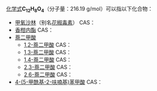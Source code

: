 {{DISPLAYTITLE:C<sub>12</sub>H<sub>8</sub>O<sub>4</sub>}}{{MolFormDisambigNav|C=12|H=8|O=4}}
[[化学式|化学式]]'''C<sub>12</sub>H<sub>8</sub>O<sub>4</sub>'''（分子量：216.19 g/mol）可以指以下化合物：
* [[甲氧沙林|甲氧沙林]]（别名[[花椒毒素|花椒毒素]]） CAS：{{CAS|298-81-7}}
* [[香柑内酯|香柑内酯]] CAS：{{CAS|484-20-8}}
* [[萘二甲酸|萘二甲酸]]
** [[1,2-萘二甲酸|1,2-萘二甲酸]] CAS：{{CAS|2088-87-1}}
** [[1,3-萘二甲酸|1,3-萘二甲酸]] CAS：{{CAS|2089-93-2}}
** [[1,4-萘二甲酸|1,4-萘二甲酸]] CAS：{{CAS|605-70-9}}
** [[2,3-萘二甲酸|2,3-萘二甲酸]] CAS：{{CAS|2169-87-1}}
** [[2,6-萘二甲酸|2,6-萘二甲酸]] CAS：{{CAS|1141-38-4}}
* [[:d:Q82119504|4-(5-甲酰基-2-呋喃基)苯甲酸]] CAS：{{CAS|39245-15-3}}


{{Isomerdab}}